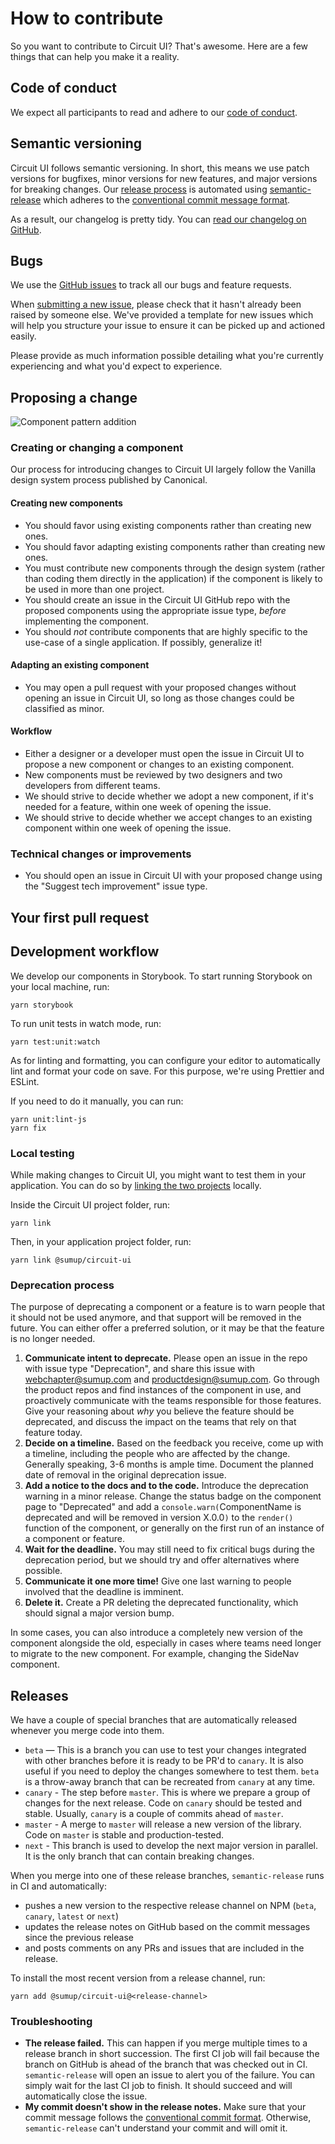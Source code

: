 
<Meta title="Introduction|Contributing" />

# How to contribute

So you want to contribute to Circuit UI? That's awesome. Here are a few
things that can help you make it a reality.

## Code of conduct

We expect all participants to read and adhere to our [code of conduct](Introduction|Code-of-Conduct).

## Semantic versioning

Circuit UI follows semantic versioning. In short, this means we use patch versions
for bugfixes, minor versions for new features, and major versions for
breaking changes. Our [release process](#Releases) is automated using [semantic-release](https://github.com/semantic-release/semantic-release)
which adheres to the [conventional commit message format](https://www.conventionalcommits.org).

As a result, our changelog is pretty tidy. You can [read our changelog on GitHub](https://github.com/sumup-oss/circuit-ui/releases).

## Bugs

We use the [GitHub issues](https://github.com/sumup-oss/circuit-ui/issues) to track
all our bugs and feature requests.

When [submitting a new issue](https://github.com/sumup-oss/circuit-ui/issues/new),
please check that it hasn't already been raised by someone else. We've provided
a template for new issues which will help you structure your issue to ensure it
can be picked up and actioned easily.

Please provide as much information possible detailing what you're currently
experiencing and what you'd expect to experience.

## Proposing a change

![Component pattern addition](https://circuit.sumup.com/images/component-addition-flowchart.png)

### Creating or changing a component

Our process for introducing changes to Circuit UI largely follow the Vanilla
design system process published by Canonical.

#### Creating new components

- You should favor using existing components rather than creating new ones.
- You should favor adapting existing components rather than creating new ones.
- You must contribute new components through the design system (rather than
  coding them directly in the application) if the component is likely to be
  used in more than one project.
- You should create an issue in the Circuit UI GitHub repo with the proposed
  components using the appropriate issue type, _before_ implementing the
  component.
- You should _not_ contribute components that are highly specific to the
  use-case of a single application. If possibly, generalize it!

#### Adapting an existing component

- You may open a pull request with your proposed changes without opening an
  issue in Circuit UI, so long as those changes could be classified as
  minor.

#### Workflow

- Either a designer or a developer must open the issue in Circuit UI to propose
  a new component or changes to an existing component.
- New components must be reviewed by two designers and two developers from
  different teams.
- We should strive to decide whether we adopt a new component, if it's needed
  for a feature, within one week of opening the issue.
- We should strive to decide whether we accept changes to an existing
  component within one week of opening the issue.

### Technical changes or improvements

- You should open an issue in Circuit UI with your proposed change using the
  "Suggest tech improvement" issue type.

## Your first pull request

## Development workflow

We develop our components in Storybook. To start running Storybook on your
local machine, run:

```
yarn storybook
```

To run unit tests in watch mode, run:

```
yarn test:unit:watch
```

As for linting and formatting, you can configure your editor to automatically
lint and format your code on save. For this purpose, we're using Prettier
and ESLint.

If you need to do it manually, you can run:

```
yarn unit:lint-js
yarn fix
```

### Local testing

While making changes to Circuit UI, you might want to test them in your
application. You can do so by [linking the two projects](https://yarnpkg.com/lang/en/docs/cli/link/)
locally.

Inside the Circuit UI project folder, run:

```
yarn link
```

Then, in your application project folder, run:

```
yarn link @sumup/circuit-ui
```

### Deprecation process

The purpose of deprecating a component or a feature is to warn people that
it should not be used anymore, and that support will be removed in the future.
You can either offer a preferred solution, or it may be that the feature is
no longer needed.

1. **Communicate intent to deprecate.** Please open an issue in the repo with
   issue type "Deprecation", and share this issue with webchapter@sumup.com and
   productdesign@sumup.com. Go through the product repos and find instances of
   the component in use, and proactively communicate with the teams responsible
   for those features. Give your reasoning about _why_ you believe the feature
   should be deprecated, and discuss the impact on the teams that rely on
   that feature today.
2. **Decide on a timeline.** Based on the feedback you receive, come up with
   a timeline, including the people who are affected by the change. Generally
   speaking, 3-6 months is ample time. Document the planned date of removal
   in the original deprecation issue.
3. **Add a notice to the docs and to the code.** Introduce the deprecation
   warning in a minor release. Change the status badge on the component page
   to "Deprecated" and add a `console.warn(`ComponentName is deprecated and will be removed in version X.0.0`)`
   to the `render()` function of the component, or generally on the first
   run of an instance of a component or feature.
4. **Wait for the deadline.** You may still need to fix critical bugs during the
   deprecation period, but we should try and offer alternatives where possible.
5. **Communicate it one more time!** Give one last warning to people involved
   that the deadline is imminent.
6. **Delete it.** Create a PR deleting the deprecated functionality, which should
   signal a major version bump.

In some cases, you can also introduce a completely new version of the component
alongside the old, especially in cases where teams need longer to migrate
to the new component. For example, changing the SideNav component.

## Releases

We have a couple of special branches that are automatically released whenever
you merge code into them.

- `beta` — This is a branch you can use to test your changes integrated with
  other branches before it is ready to be PR'd to `canary`. It is also useful
  if you need to deploy the changes somewhere to test them. `beta` is a
  throw-away branch that can be recreated from `canary` at any time.
- `canary` - The step before `master`. This is where we prepare a group of
  changes for the next release. Code on `canary` should be tested and stable.
  Usually, `canary` is a couple of commits ahead of `master`.
- `master` - A merge to `master` will release a new version of the library.
  Code on `master` is stable and production-tested.
- `next` - This branch is used to develop the next major version in parallel.
  It is the only branch that can contain breaking changes.

When you merge into one of these release branches, `semantic-release` runs in
CI and automatically:

- pushes a new version to the respective release channel on NPM (`beta`,
  `canary`, `latest` or `next`)
- updates the release notes on GitHub based on the commit messages since the
  previous release
- and posts comments on any PRs and issues that are included in the release.

To install the most recent version from a release channel, run:

```
yarn add @sumup/circuit-ui@<release-channel>
```

### Troubleshooting

- **The release failed.** This can happen if you merge multiple times to a
  release branch in short succession. The first CI job will fail because the
  branch on GitHub is ahead of the branch that was checked out in CI.
  `semantic-release` will open an issue to alert you of the failure. You can
  simply wait for the last CI job to finish. It should succeed and will
  automatically close the issue.
- **My commit doesn't show in the release notes.** Make sure that your commit
  message follows the [conventional commit format](https://www.conventionalcommits.org).
  Otherwise, `semantic-release` can't understand your commit and will omit it.

